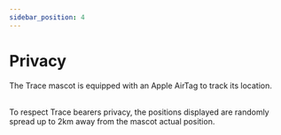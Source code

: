 ```yaml
---
sidebar_position: 4
---
```


# Privacy

The Trace mascot is equipped with an Apple AirTag to track its location.

<br/>
To respect Trace bearers privacy, the positions displayed are randomly spread up to 2km away from the mascot actual position.
